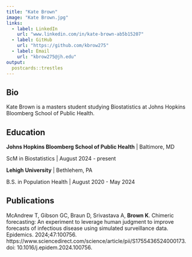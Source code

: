 ```yaml
---
title: "Kate Brown"
image: "Kate Brown.jpg"
links:
  - label: LinkedIn
    url: "www.linkedin.com/in/kate-brown-ab5b15207"
  - label: GitHub
    url: "https://github.com/kbrow275"
  - label: Email
    url: "kbrow275@jh.edu"
output:
  postcards::trestles
---
```

 
## Bio

Kate Brown is a masters student studying Biostatistics at Johns Hopkins Bloomberg School of Public Health.

## Education

**Johns Hopkins Bloomberg School of Public Health** | Baltimore, MD

ScM in Biostatistics | August 2024 - present

**Lehigh University** | Bethlehem, PA

B.S. in Population Health | August 2020 - May 2024

## Publications

McAndrew T, Gibson GC, Braun D, Srivastava A, **Brown K**. Chimeric forecasting: An experiment to leverage human judgment to improve forecasts of infectious disease using simulated surveillance data. Epidemics. 2024;47:100756. https://www.sciencedirect.com/science/article/pii/S1755436524000173. doi: 10.1016/j.epidem.2024.100756.
